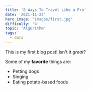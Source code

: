 ```yaml
---
title: '8 Ways To Travel Like a Pro'
date: '2021-11-23'
hero_image: "images/first.jpg"
difficulty: '4'
topic: 'Algorithm'
tags:
  - data
---
```


This is my first blog post! Isn't it _great_?

Some of my **favorite** things are:

- Petting dogs
- Singing
- Eating potato-based foods
